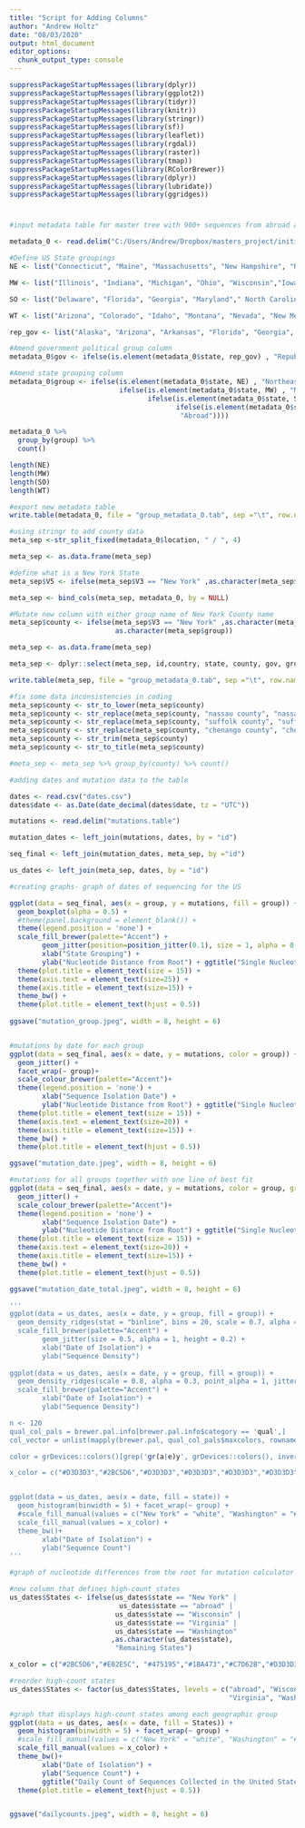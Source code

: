 ---
title: "Script for Adding Columns"
author: "Andrew Holtz"
date: "08/03/2020"
output: html_document
editor_options: 
  chunk_output_type: console
---

```{r, echo=FALSE, message=FALSE, warning=FALSE}
suppressPackageStartupMessages(library(dplyr))
suppressPackageStartupMessages(library(ggplot2))
suppressPackageStartupMessages(library(tidyr))
suppressPackageStartupMessages(library(knitr))
suppressPackageStartupMessages(library(stringr))
suppressPackageStartupMessages(library(sf))
suppressPackageStartupMessages(library(leaflet))
suppressPackageStartupMessages(library(rgdal))
suppressPackageStartupMessages(library(raster))
suppressPackageStartupMessages(library(tmap))
suppressPackageStartupMessages(library(RColorBrewer))
suppressPackageStartupMessages(library(dplyr))
suppressPackageStartupMessages(library(lubridate))
suppressPackageStartupMessages(library(ggridges))

```

#
```{r message=FALSE, warning=FALSE, , echo=FALSE}

#input metadata table for master tree with 900+ sequences from abroad and the US

metadata_0 <- read.delim("C:/Users/Andrew/Dropbox/masters_project/initial_maps/metadata_0.tab")

#Define US State groupings
NE <- list("Connecticut", "Maine", "Massachusetts", "New Hampshire", "Rhode Island", "Vermont", "New Jersey","New York", "Pennsylvania")

MW <- list("Illinois", "Indiana", "Michigan", "Ohio", "Wisconsin","Iowa", "Kansas", "Minnesota", "Missouri", "Nebraska", "North Dakota", "South Dakota")

SO <- list("Delaware", "Florida", "Georgia", "Maryland"," North Carolina", "South Carolina", "Virginia", "District of Columbia", "West Virginia", "Alabama", "Kentucky", "Mississippi", "Tennessee", "Arkansas", "Louisiana", "Oklahoma","Texas")

WT <- list("Arizona", "Colorado", "Idaho", "Montana", "Nevada", "New Mexico", "Utah", "Wyoming", "Alaska", "California", "Hawaii", "Oregon","Washington")

rep_gov <- list("Alaska", "Arizona", "Arkansas", "Florida", "Georgia", "Idaho", "Indiana", "Iowa", "Massachusetts", "Maryland", "Mississippi", "Missouri", "Nebraska", "New Hampshire", "North Dakota", "Ohio", "Oklahoma", "South Carolina", "South Dakota", "Tennessee", "Texas", "Utah", "Vermont", "West Virginia", "Wyoming")

#Amend government political group column
metadata_0$gov <- ifelse(is.element(metadata_0$state, rep_gov) , "Republican","Democrat")

#Amend state grouping column
metadata_0$group <- ifelse(is.element(metadata_0$state, NE) , "Northeast",
                           ifelse(is.element(metadata_0$state, MW) , "Midwest",
                                  ifelse(is.element(metadata_0$state, SO) , "South",
                                         ifelse(is.element(metadata_0$state, WT) , "West",
                                          "Abroad"))))

metadata_0 %>% 
  group_by(group) %>% 
  count()

length(NE)
length(MW)
length(SO)
length(WT)

#export new metadata table
write.table(metadata_0, file = "group_metadata_0.tab", sep ="\t", row.names = FALSE)

#using stringr to add county data 
meta_sep <-str_split_fixed(metadata_0$location, " / ", 4)

meta_sep <- as.data.frame(meta_sep)

#define what is a New York State
meta_sep$V5 <- ifelse(meta_sep$V3 == "New York" ,as.character(meta_sep$V4), "outside_NY")

meta_sep <- bind_cols(meta_sep, metadata_0, by = NULL)

#Mutate new column with either group name of New York County name
meta_sep$county <- ifelse(meta_sep$V3 == "New York" ,as.character(meta_sep$V4),
                          as.character(meta_sep$group))

meta_sep <- as.data.frame(meta_sep)

meta_sep <- dplyr::select(meta_sep, id,country, state, county, gov, group)

write.table(meta_sep, file = "group_metadata_0.tab", sep ="\t", row.names = FALSE)

```

```{r , echo = FALSE, warning = FALSE, message= FALSE}

#fix some data inconsistencies in coding
meta_sep$county <- str_to_lower(meta_sep$county)
meta_sep$county <- str_replace(meta_sep$county, "nassau county", "nassau")
meta_sep$county <- str_replace(meta_sep$county, "suffolk county", "suffolk")
meta_sep$county <- str_replace(meta_sep$county, "chenango county", "chenango")
meta_sep$county <- str_trim(meta_sep$county)
meta_sep$county <- str_to_title(meta_sep$county)

#meta_sep <- meta_sep %>% group_by(county) %>% count() 

```

```{r , echo = FALSE, warning = FALSE, message= FALSE}
#adding dates and mutation data to the table  

dates <- read.csv("dates.csv")
dates$date <- as.Date(date_decimal(dates$date, tz = "UTC"))

mutations <- read.delim("mutations.table")

mutation_dates <- left_join(mutations, dates, by = "id")

seq_final <- left_join(mutation_dates, meta_sep, by ="id")

us_dates <- left_join(meta_sep, dates, by = "id")

#creating graphs- graph of dates of sequencing for the US

ggplot(data = seq_final, aes(x = group, y = mutations, fill = group)) + 
  geom_boxplot(alpha = 0.5) +
  #theme(panel.background = element_blank()) +
  theme(legend.position = 'none') +
  scale_fill_brewer(palette="Accent") +
        geom_jitter(position=position_jitter(0.1), size = 1, alpha = 0.1) +
        xlab("State Grouping") +
        ylab("Nucleotide Distance from Root") + ggtitle("Single Nucleotide Mutations in Sequences from Geographic Groups") +
  theme(plot.title = element_text(size = 15)) +
  theme(axis.text = element_text(size=25)) +
  theme(axis.title = element_text(size=15)) +
  theme_bw() +
  theme(plot.title = element_text(hjust = 0.5))
  
ggsave("mutation_group.jpeg", width = 8, height = 6)


#mutations by date for each group
ggplot(data = seq_final, aes(x = date, y = mutations, color = group)) +
  geom_jitter() +
  facet_wrap(~ group)+
  scale_colour_brewer(palette="Accent")+
  theme(legend.position = 'none') +
        xlab("Sequence Isolation Date") +
        ylab("Nucleotide Distance from Root") + ggtitle("Single Nucleotide Mutations in Sequences by Date of Isolation") +
  theme(plot.title = element_text(size = 15)) +
  theme(axis.text = element_text(size=20)) +
  theme(axis.title = element_text(size=15)) +
  theme_bw() +
  theme(plot.title = element_text(hjust = 0.5))

ggsave("mutation_date.jpeg", width = 8, height = 6)

#mutations for all groups together with one line of best fit
ggplot(data = seq_final, aes(x = date, y = mutations, color = group, group = 1)) +
  geom_jitter() +
  scale_colour_brewer(palette="Accent")+
  theme(legend.position = 'none') +
        xlab("Sequence Isolation Date") +
        ylab("Nucleotide Distance from Root") + ggtitle("Single Nucleotide Mutations in Sequences by Date of Isolation") +
  theme(plot.title = element_text(size = 15)) +
  theme(axis.text = element_text(size=20)) +
  theme(axis.title = element_text(size=15)) +
  theme_bw() +
  theme(plot.title = element_text(hjust = 0.5))

ggsave("mutation_date_total.jpeg", width = 8, height = 6)

'''
ggplot(data = us_dates, aes(x = date, y = group, fill = group)) +
  geom_density_ridges(stat = "binline", bins = 20, scale = 0.7, alpha = 0.2) +
  scale_fill_brewer(palette="Accent") +
        geom_jitter(size = 0.5, alpha = 1, height = 0.2) +
        xlab("Date of Isolation") +
        ylab("Sequence Density")
  
ggplot(data = us_dates, aes(x = date, y = group, fill = group)) +
  geom_density_ridges(scale = 0.8, alpha = 0.3, point_alpha = 1, jittered_points = TRUE, point_size = 0.3) +
  scale_fill_brewer(palette="Accent") +
        xlab("Date of Isolation") +
        ylab("Sequence Density")

n <- 120
qual_col_pals = brewer.pal.info[brewer.pal.info$category == 'qual',]
col_vector = unlist(mapply(brewer.pal, qual_col_pals$maxcolors, rownames(qual_col_pals)))

color = grDevices::colors()[grep('gr(a|e)y', grDevices::colors(), invert = T)]

x_color = c("#D3D3D3","#2BC5D6","#D3D3D3","#D3D3D3","#D3D3D3","#D3D3D3","#D3D3D3","#D3D3D3","#D3D3D3","#D3D3D3","#D3D3D3","#D3D3D3","#D3D3D3","#D3D3D3","#D3D3D3","#D3D3D3","#D3D3D3","#D3D3D3","#D3D3D3","#E02E5C","#D3D3D3","#D3D3D3","#D3D3D3","#D3D3D3","#D3D3D3","#D3D3D3","#475195","#1BA473","#C7D62B","#D3D3D3")


ggplot(data = us_dates, aes(x = date, fill = state)) +
  geom_histogram(binwidth = 5) + facet_wrap(~ group) +
  #scale_fill_manual(values = c("New York" = "white", "Washington" = "#E08214"))+
  scale_fill_manual(values = x_color) +
  theme_bw()+
        xlab("Date of Isolation") +
        ylab("Sequence Count")
'''

#graph of nucleotide differences from the root for mutation calculator

#new column that defines high-count states
us_dates$States <- ifelse(us_dates$state == "New York" | 
                           us_dates$state == "abroad" |
                          us_dates$state == "Wisconsin" |
                          us_dates$state == "Virginia" |
                          us_dates$state == "Washington"
                         ,as.character(us_dates$state),
                          "Remaining States")

x_color = c("#2BC5D6","#E02E5C", "#475195","#1BA473","#C7D62B","#D3D3D3")

#reorder high-count states
us_dates$States <- factor(us_dates$States, levels = c("abroad", "Wisconsin", "New York",
                                                      "Virginia", "Washington", "Remaining States"))

#graph that displays high-count states among each geographic group
ggplot(data = us_dates, aes(x = date, fill = States)) +
  geom_histogram(binwidth = 5) + facet_wrap(~ group) +
  #scale_fill_manual(values = c("New York" = "white", "Washington" = "#E08214"))+
  scale_fill_manual(values = x_color) +
  theme_bw()+
        xlab("Date of Isolation") +
        ylab("Sequence Count") +
        ggtitle("Daily Count of Sequences Collected in the United States by Geographic Region") +
  theme(plot.title = element_text(hjust = 0.5))


ggsave("dailycounts.jpeg", width = 8, height = 6)


```
